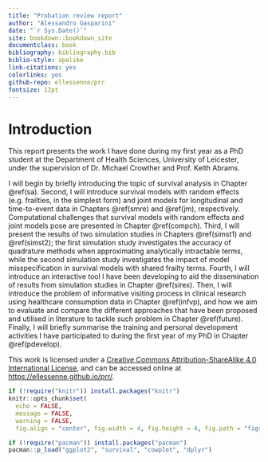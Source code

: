 ```yaml
---
title: "Probation review report"
author: "Alessandro Gasparini"
date: "`r Sys.Date()`"
site: bookdown::bookdown_site
documentclass: book
bibliography: bibliography.bib
biblio-style: apalike
link-citations: yes
colorlinks: yes
github-repo: ellessenne/prr
fontsize: 12pt
---
```


# Introduction {-}

This report presents the work I have done during my first year as a PhD student at the Department of Health Sciences, University of Leicester, under the supervision of Dr. Michael Crowther and Prof. Keith Abrams.

I will begin by briefly introducing the topic of survival analysis in Chapter \@ref(sa). Second, I will introduce survival models with random effects (e.g. frailties, in the simplest form) and joint models for longitudinal and time-to-event data in Chapters \@ref(smre) and \@ref(jm), respectively. Computational challenges that survival models with random effects and joint models pose are presented in Chapter \@ref(compch). Third, I will present the results of two simulation studies in Chapters \@ref(simst1) and \@ref(simst2); the first simulation study investigates the accuracy of quadrature methods when approximating analytically intractable terms, while the second simulation study investigates the impact of model misspecification in survival models with shared frailty terms. Fourth, I will introduce an interactive tool I have been developing to aid the dissemination of results from simulation studies in Chapter \@ref(sirex). Then, I will introduce the problem of informative visiting process in clinical research using healthcare consumption data in Chapter \@ref(infvp), and how we aim to evaluate and compare the different approaches that have been proposed and utilised in literature to tackle such problem in Chapter \@ref(future). Finally, I will briefly summarise the training and personal development activities I have participated to during the first year of my PhD in Chapter \@ref(pdevelop).

This work is licensed under a [Creative Commons Attribution-ShareAlike 4.0 International License](http://creativecommons.org/licenses/by-sa/4.0/), and can be accessed online at [https://ellessenne.github.io/prr/](https://ellessenne.github.io/prr/).

```r
if (!require("knitr")) install.packages("knitr")
knitr::opts_chunk$set(
  echo = FALSE, 
  message = FALSE,
  warning = FALSE,
  fig.align = "center", fig.width = 4, fig.height = 4, fig.path = "figs/")
```

```r
if (!require("pacman")) install.packages("pacman")
pacman::p_load("ggplot2", "survival", "cowplot", "dplyr")
```
